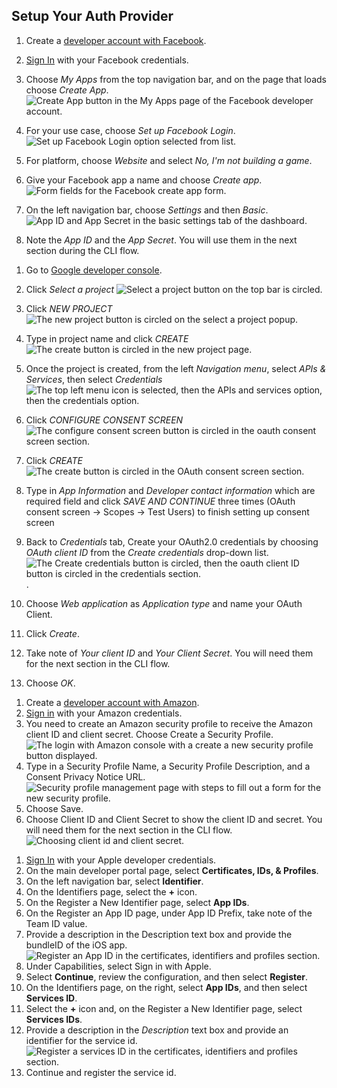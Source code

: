 ## Setup Your Auth Provider

<BlockSwitcher>
<Block name="Facebook Login">

1. Create a [developer account with Facebook](https://developers.facebook.com/docs/facebook-login).

2. [Sign In](https://developers.facebook.com/) with your Facebook credentials.

3. Choose *My Apps* from the top navigation bar, and on the page that loads choose *Create App*.
![Create App button in the My Apps page of the Facebook developer account.](/images/cognitoHostedUI/facebook1.png)

4. For your use case, choose *Set up Facebook Login*.
![Set up Facebook Login option selected from list.](/images/cognitoHostedUI/facebook2.png)

5. For platform, choose *Website* and select *No, I'm not building a game*.

6. Give your Facebook app a name and choose *Create app*.
![Form fields for the Facebook create app form.](/images/cognitoHostedUI/facebook3.png)

7. On the left navigation bar, choose *Settings* and then *Basic*.
![App ID and App Secret in the basic settings tab of the dashboard.](/images/cognitoHostedUI/facebook4.png)

8. Note the *App ID* and the *App Secret*. You will use them in the next section during the CLI flow.

</Block>
<Block name="Google Sign-In">

1. Go to [Google developer console](https://console.developers.google.com).
2. Click *Select a project*
![Select a project button on the top bar is circled.](/images/cognitoHostedUI/google1.png)

3. Click *NEW PROJECT*
![The new project button is circled on the select a project popup.](/images/cognitoHostedUI/google2.png)

4. Type in project name and click *CREATE*
![The create button is circled in the new project page.](/images/cognitoHostedUI/google3.png)

5. Once the project is created, from the left *Navigation menu*, select *APIs & Services*, then select *Credentials*
![The top left menu icon is selected, then the APIs and services option, then the credentials option.](/images/cognitoHostedUI/google4.png)
6. Click *CONFIGURE CONSENT SCREEN*
![The configure consent screen button is circled in the oauth consent screen section.](/images/cognitoHostedUI/google5.png)
7. Click *CREATE*
![The create button is circled in the OAuth consent screen section.](/images/cognitoHostedUI/google6.png)
8. Type in *App Information* and *Developer contact information* which are required field and click *SAVE AND CONTINUE* three times (OAuth consent screen -> Scopes -> Test Users) to finish setting up consent screen
9. Back to *Credentials* tab, Create your OAuth2.0 credentials by choosing *OAuth client ID* from the *Create credentials* drop-down list.
![The Create credentials button is circled, then the oauth client ID button is circled in the credentials section.](/images/cognitoHostedUI/google7.png).
10. Choose *Web application* as *Application type* and name your OAuth Client.
11. Click *Create*.
12. Take note of *Your client ID* and *Your Client Secret*. You will need them for the next section in the CLI flow.
13. Choose *OK*.

</Block>
<Block name="Login with Amazon">

1. Create a [developer account with Amazon](https://developer.amazon.com/login-with-amazon).
2. [Sign in](https://developer.amazon.com/loginwithamazon/console/site/lwa/overview.html) with your Amazon credentials.
3. You need to create an Amazon security profile to receive the Amazon client ID and client secret. Choose Create a Security Profile.
![The login with Amazon console with a create a new security profile button displayed.](/images/cognitoHostedUI/amazon1.png)
4. Type in a Security Profile Name, a Security Profile Description, and a Consent Privacy Notice URL.
![Security profile management page with steps to fill out a form for the new security profile.](/images/cognitoHostedUI/amazon2.png)
5. Choose Save.
6. Choose Client ID and Client Secret to show the client ID and secret. You will need them for the next section in the CLI flow.
![Choosing client id and client secret.](/images/cognitoHostedUI/amazon3.png)

</Block>

<Block name="Sign in with Apple">

1. [Sign In](https://developer.apple.com/account/) with your Apple developer credentials.
2. On the main developer portal page, select **Certificates, IDs, & Profiles**.
3. On the left navigation bar, select **Identifier**.
4. On the Identifiers page, select the **+** icon.
5. On the Register a New Identifier page, select **App IDs**.
6. On the Register an App ID page, under App ID Prefix, take note of the Team ID value.
7. Provide a description in the Description text box and provide the bundleID of the iOS app.
![Register an App ID in the certificates, identifiers and profiles section.](/images/cognitoHostedUI/apple1.png)
8. Under Capabilities, select Sign in with Apple.
9. Select **Continue**, review the configuration, and then select **Register**.
10. On the Identifiers page, on the right, select **App IDs**, and then select **Services ID**.
11. Select the **+** icon and, on the Register a New Identifier page, select **Services IDs**.
12. Provide a description in the *Description* text box and provide an identifier for the service id.
![Register a services ID in the certificates, identifiers and profiles section.](/images/cognitoHostedUI/apple2.png)
13. Continue and register the service id.

</Block>
</BlockSwitcher>